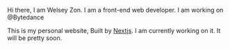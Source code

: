 Hi there, I am Welsey Zon. I am a front-end web developer. I am working on @Bytedance

This is my personal website, Built by [Nextjs](https://nextjs.org). I am currently working on it. It will be pretty soon.
